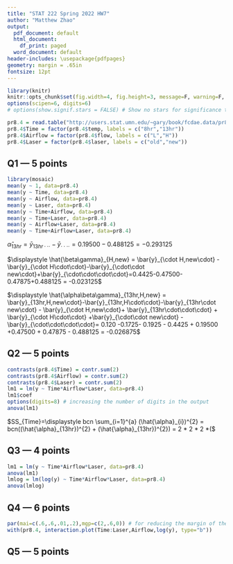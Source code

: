 ```yaml
---
title: "STAT 222 Spring 2022 HW7"
author: "Matthew Zhao"
output:
  pdf_document: default
  html_document:
    df_print: paged
  word_document: default
header-includes: \usepackage{pdfpages}
geometry: margin = .65in
fontsize: 12pt
---
```


```r
library(knitr)
knitr::opts_chunk$set(fig.width=4, fig.height=3, message=F, warning=F, collapse=T)
options(scipen=6, digits=6)
# options(show.signif.stars = FALSE) # Show no stars for significance tests
```

```r
pr8.4 = read.table("http://users.stat.umn.edu/~gary/book/fcdae.data/pr8.4", header=T)
pr8.4$Time = factor(pr8.4$temp, labels = c("8hr","13hr"))
pr8.4$Airflow = factor(pr8.4$flow, labels = c("L","H"))
pr8.4$Laser = factor(pr8.4$laser, labels = c("old","new"))
```

## Q1 --- 5 points

```r
library(mosaic)
mean(y ~ 1, data=pr8.4)
mean(y ~ Time, data=pr8.4)
mean(y ~ Airflow, data=pr8.4)
mean(y ~ Laser, data=pr8.4)
mean(y ~ Time+Airflow, data=pr8.4)
mean(y ~ Time+Laser, data=pr8.4)
mean(y ~ Airflow+Laser, data=pr8.4)
mean(y ~ Time+Airflow+Laser, data=pr8.4)
```

$\displaystyle \hat{\alpha}_{13hr} = \bar{y}_{13hr\cdot\cdot\cdot} - \bar{y}_{\cdot\cdot\cdot\cdot} = 0.19500-0.488125 = -0.293125$


$\displaystyle \hat{\beta\gamma}_{H,new} = \bar{y}_{\cdot H,new\cdot} - \bar{y}_{\cdot H\cdot\cdot}-\bar{y}_{\cdot\cdot new\cdot}+\bar{y}_{\cdot\cdot\cdot\cdot}=0.4425-0.47500- 0.47875+0.488125 = -0.023125$


$\displaystyle \hat{\alpha\beta\gamma}_{13hr,H,new} = \bar{y}_{13hr,H,new\cdot}-\bar{y}_{13hr,H\cdot\cdot}-\bar{y}_{13hr\cdot new\cdot} - \bar{y}_{\cdot H,new\cdot}+ \bar{y}_{13hr\cdot\cdot\cdot} + \bar{y}_{\cdot H\cdot\cdot} +\bar{y}_{\cdot\cdot new\cdot} - \bar{y}_{\cdot\cdot\cdot\cdot}= 0.120 -0.1725-  0.1925 - 0.4425 + 0.19500 +0.47500 + 0.47875 - 0.488125 = -0.026875$

## Q2 --- 5 points


```r
contrasts(pr8.4$Time) = contr.sum(2)
contrasts(pr8.4$Airflow) = contr.sum(2)
contrasts(pr8.4$Laser) = contr.sum(2)
lm1 = lm(y ~ Time*Airflow*Laser, data=pr8.4)
lm1$coef
options(digits=8) # increasing the number of digits in the output
anova(lm1)
```


$SS_{Time}=\displaystyle bcn \sum_{i=1}^{a} (\hat{\alpha}_{i})^{2} = bcn((\hat{\alpha}_{13hr})^{2} + (\hat{\alpha}_{13hr})^{2}) = 2 * 2 * 2 *($


## Q3 --- 4 points

```r
lm1 = lm(y ~ Time*Airflow*Laser, data=pr8.4)
anova(lm1)
lmlog = lm(log(y) ~ Time*Airflow*Laser, data=pr8.4)
anova(lmlog)
```


## Q4 --- 6 points

```r
par(mai=c(.6,.6,.01,.2),mgp=c(2,.6,0)) # for reducing the margin of the plot
with(pr8.4, interaction.plot(Time:Laser,Airflow,log(y), type="b"))
```



## Q5 --- 5 points


